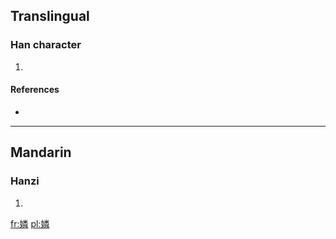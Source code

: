 ==Translingual==

===Han character===
{{Han char|rn=38|rad=女|as=12|sn=15|four=|canj=女火木手 (VFDQ)}}

# {{defn|Han|sort=女12}}

====References====
* {{Han ref|kx=0271.110|dkj=06718|hdz=21082.130|uh=5AFE|ud=23294}}

----

==Mandarin==

===Hanzi===
{{cmn-hanzi|pin=[[lián]] ([[lian2]])|wg=lien<sup>2</sup>}}

# {{defn|lang=cmn|sort=女12}}

[[fr:嫾]]
[[pl:嫾]]